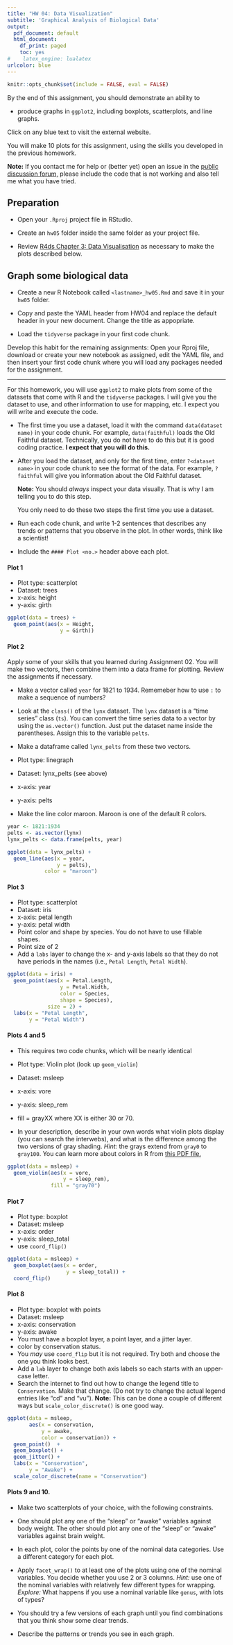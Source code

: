 ```yaml
---
title: "HW 04: Data Visualization"
subtitle: 'Graphical Analysis of Biological Data'
output:
  pdf_document: default
  html_document:
    df_print: paged
    toc: yes
#    latex_engine: lualatex
urlcolor: blue
---
```


```r
knitr::opts_chunk$set(include = FALSE, eval = FALSE)
```


By the end of this assignment, you should demonstrate an ability to

- produce graphs in `ggplot2`, including boxplots, scatterplots, and line graphs.

Click on any blue text to visit the external website.

You will make 10 plots for this assignment, using the skills you developed in the previous homework. 

**Note:** If you contact me for help or (better yet) open an issue in the [public discussion forum,](https://github.com/SEMO-GABD/public_discussion) please include the code that is not working and also tell me what you have tried.

## Preparation

- Open your `.Rproj` project file in RStudio.

- Create an `hw05` folder inside the same folder as your project file.

- Review [R4ds Chapter 3: Data Visualisation](https://r4ds.had.co.nz/data-visualisation.html) as necessary to make the plots described below.

## Graph some biological data

- Create a new R Notebook called `<lastname>_hw05.Rmd` and save it in your `hw05` folder.

- Copy and paste the YAML header from HW04 and replace the default header in your new document. Change the title as appopriate.

- Load the `tidyverse` package in your first code chunk.  

Develop this habit for the remaining assignments: Open your Rproj file, download or create your new notebook as assigned, edit the YAML file, and then insert your first code chunk where you will load any packages needed for the assignment.

***

For this homework, you will use `ggplot2` to make plots from some of the datasets that come with R and the `tidyverse` packages. I will give you the dataset to use, and other information to use for mapping, etc. I expect you will write and execute the code.

- The first time you use a dataset, load it with the command `data(dataset name)` in your code chunk. For example, `data(faithful)` loads the Old Faithful dataset. Technically, you do not have to do this but it is good coding practice. **I expect that you will do this.**

- After you load the dataset, and only for the first time, enter `?<dataset name>` in your code chunk to see the format of the data. For example, `?faithful` will give you information about the Old Faithful dataset.

    **Note:** You should *always* inspect your data visually. That is why I am telling you to do this step.
    
    You only need to do these two steps the first time you use a dataset.

- Run each code chunk, and write 1-2 sentences that describes any trends or patterns that you observe in the plot. In other words, think like a scientist!

- Include the `#### Plot <no.>` header above each plot. 

#### Plot 1

- Plot type: scatterplot
- Dataset: trees
- x-axis: height
- y-axis: girth

```r
ggplot(data = trees) +
  geom_point(aes(x = Height, 
                 y = Girth))
```


#### Plot 2

Apply some of your skills that you learned during Assignment 02.  You will make two vectors, then combine them into a data frame for plotting. Review the assignments if necessary.

- Make a vector called `year` for 1821 to 1934. Rememeber how to use `:` to make a sequence of numbers?

- Look at the `class()` of the `lynx` dataset. The `lynx` dataset is a "time series" class (`ts`). You can convert the time series data to a vector by using the `as.vector()` function. Just put the dataset name inside the parentheses. Assign this to the variable `pelts`.

- Make a dataframe called `lynx_pelts` from these two vectors.

- Plot type: linegraph
- Dataset: lynx_pelts (see above)
- x-axis: year
- y-axis: pelts
- Make the line color maroon. Maroon is one of the default R colors.


```r
year <- 1821:1934
pelts <- as.vector(lynx)
lynx_pelts <- data.frame(pelts, year)

ggplot(data = lynx_pelts) +
  geom_line(aes(x = year, 
                y = pelts), 
            color = "maroon")
```


#### Plot 3

- Plot type: scatterplot
- Dataset: iris
- x-axis: petal length
- y-axis: petal width
- Point color and shape by species. You do not have to use fillable shapes.
- Point size of 2
- Add a `labs` layer to change the x- and y-axis labels so that they do not have periods in the names (i.e., `Petal Length`, `Petal Width`).

```r
ggplot(data = iris) +
  geom_point(aes(x = Petal.Length, 
                 y = Petal.Width, 
                 color = Species,
                 shape = Species),
             size = 2) +
  labs(x = "Petal Length",
       y = "Petal Width")
```

#### Plots 4 and 5

- This requires two code chunks, which will be nearly identical

- Plot type: Violin plot (look up `geom_violin`)
- Dataset: msleep
- x-axis: vore
- y-axis: sleep_rem
- fill = grayXX where XX is either 30 or 70.
- In your description, describe in your own words what violin plots display (you can search the interwebs), and what is the difference among the two versions of gray shading. *Hint:* the grays extend from `gray0` to `gray100`. You can learn more about colors in R from [this PDF file.](https://www.nceas.ucsb.edu/~frazier/RSpatialGuides/colorPaletteCheatsheet.pdf)

```r
ggplot(data = msleep) +
  geom_violin(aes(x = vore, 
                  y = sleep_rem),
              fill = "gray70")
```

#### Plot 7

- Plot type: boxplot
- Dataset: msleep
- x-axis: order
- y-axis: sleep_total
- use `coord_flip()`

```r
ggplot(data = msleep) +
  geom_boxplot(aes(x = order, 
                   y = sleep_total)) +
  coord_flip()

```


#### Plot 8

- Plot type: boxplot with points
- Dataset: msleep
- x-axis: conservation
- y-axis: awake
- You must have a boxplot layer, a point layer, and a jitter layer.
- color by conservation status.
- You *may* use `coord_flip` but it is not required. Try both and choose the one you think looks best.
- Add a `lab` layer to change both axis labels so each starts with an upper-case letter.
- Search the internet to find out how to change the legend title to `Conservation`. Make that change. (Do not try to change the actual legend entries like "cd" and "vu"). **Note:** This can be done a couple of different ways but `scale_color_discrete()` is one good way.


```r
ggplot(data = msleep,
       aes(x = conservation, 
           y = awake, 
           color = conservation)) +
  geom_point()  +
  geom_boxplot() +
  geom_jitter() +
  labs(x = "Conservation",
       y = "Awake") +
  scale_color_discrete(name = "Conservation")
```

#### Plots 9 and 10.

- Make two scatterplots of your choice, with the following constraints. 

- One should plot any one of the "sleep" or "awake" variables against body weight. The other should plot any one of the "sleep" or "awake" variables against brain weight.
- In each plot, color the points by one of the nominal data categories. Use a different category for each plot. 
- Apply `facet_wrap()` to at least one of the plots using one of the nominal variables. You decide whether you use 2 or 3 columns. *Hint:* use one of the nominal variables with relatively few different types for wrapping. *Explore:* What happens if you use a nominal variable like `genus`, with lots of types?
- You should try a few versions of each graph until you find combinations that you think show some clear trends. 
- Describe the patterns or trends you see in each graph.
